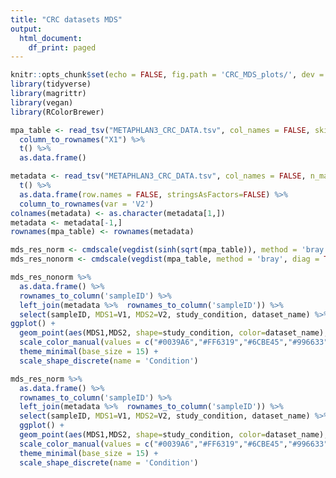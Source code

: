 ---
title: "CRC datasets MDS"
output:
  html_document:
    df_print: paged
---
```{r include=FALSE}
knitr::opts_chunk$set(echo = FALSE, fig.path = 'CRC_MDS_plots/', dev = c('png','svg'), warning = FALSE)
library(tidyverse)
library(magrittr)
library(vegan)
library(RColorBrewer)

```


```{r load_data}
mpa_table <- read_tsv("METAPHLAN3_CRC_DATA.tsv", col_names = FALSE, skip = 42) %>% 
  column_to_rownames("X1") %>% 
  t() %>% 
  as.data.frame()

metadata <- read_tsv("METAPHLAN3_CRC_DATA.tsv", col_names = FALSE, n_max = 42) %>% 
  t() %>% 
  as.data.frame(row.names = FALSE, stringsAsFactors=FALSE) %>% 
  column_to_rownames(var = 'V2')
colnames(metadata) <- as.character(metadata[1,])
metadata <- metadata[-1,] 
rownames(mpa_table) <- rownames(metadata)
```


```{r calculate MDS}
mds_res_norm <- cmdscale(vegdist(sinh(sqrt(mpa_table)), method = 'bray', diag = TRUE, upper = FALSE))
mds_res_nonorm <- cmdscale(vegdist(mpa_table, method = 'bray', diag = TRUE, upper = FALSE))
```

```{r CRC_MDS_no_normalization, fig.width=10, fig.height=6, fig.retina=TRUE}
mds_res_nonorm %>% 
  as.data.frame() %>% 
  rownames_to_column('sampleID') %>% 
  left_join(metadata %>%  rownames_to_column('sampleID')) %>% 
  select(sampleID, MDS1=V1, MDS2=V2, study_condition, dataset_name) %>% 
ggplot() +
  geom_point(aes(MDS1,MDS2, shape=study_condition, color=dataset_name), size=2) +
  scale_color_manual(values = c("#0039A6","#FF6319","#6CBE45","#996633","#A7A9AC","#FCCC0A","#808183","#EE352E","#00933C","#B933AD"), name = 'Dataset') +
  theme_minimal(base_size = 15) + 
  scale_shape_discrete(name = 'Condition')
```


```{r CRC_MDS_sinh_sqrt_normalization,  fig.width=10, fig.height=6, fig.retina=TRUE}
mds_res_norm %>% 
  as.data.frame() %>% 
  rownames_to_column('sampleID') %>% 
  left_join(metadata %>%  rownames_to_column('sampleID')) %>% 
  select(sampleID, MDS1=V1, MDS2=V2, study_condition, dataset_name) %>% 
  ggplot() +
  geom_point(aes(MDS1,MDS2, shape=study_condition, color=dataset_name), size=2) +
  scale_color_manual(values = c("#0039A6","#FF6319","#6CBE45","#996633","#A7A9AC","#FCCC0A","#808183","#EE352E","#00933C","#B933AD"), name = 'Dataset') +
  theme_minimal(base_size = 15) +
  scale_shape_discrete(name = 'Condition')
```